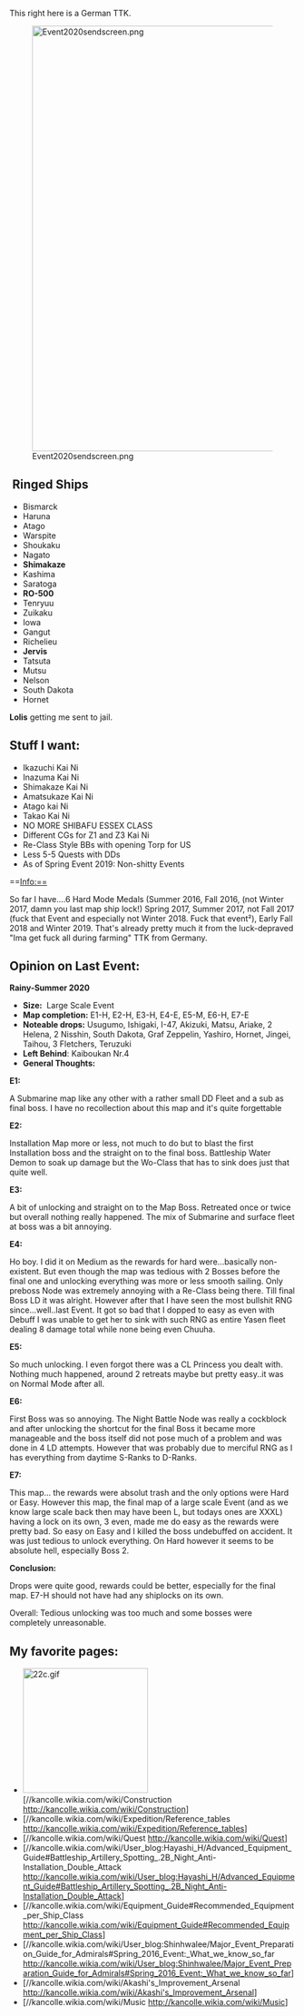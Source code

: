 This right here is a German TTK.

[[File:Event2020sendscreen.png|thumb|750px]]






















== Ringed Ships==
* Bismarck
* Haruna
* Atago
* Warspite
* Shoukaku
* Nagato
* '''Shimakaze'''
* Kashima
* Saratoga
* '''RO-500'''
* Tenryuu
* Zuikaku
* Iowa
* Gangut
* Richelieu
* '''Jervis'''
* Tatsuta
* Mutsu
* Nelson
* South Dakota
* Hornet
'''Lolis''' getting me sent to jail.
==Stuff I want:==
*Ikazuchi Kai Ni
*Inazuma Kai Ni
*Shimakaze Kai Ni
*Amatsukaze Kai Ni
*Atago kai Ni
*Takao Kai Ni
*NO MORE SHIBAFU ESSEX CLASS
*Different CGs for Z1 and Z3 Kai Ni
*Re-Class Style BBs with opening Torp for US
*Less 5-5 Quests with DDs
*As of Spring Event 2019: Non-shitty Events
==Info:==

So far I have....6 Hard Mode Medals (Summer 2016, Fall 2016, (not Winter 2017, damn you last map ship lock!) Spring 2017, Summer 2017, not Fall 2017 (fuck that Event and especially not Winter 2018. Fuck that event²), Early Fall 2018 and Winter 2019. That's already pretty much it from the luck-depraved "Ima get fuck all during farming" TTK from Germany.





== Opinion on Last Event: ==
'''Rainy-Summer 2020'''
*'''Size:'''  Large Scale Event
* '''Map completion:''' E1-H, E2-H, E3-H, E4-E, E5-M, E6-H, E7-E
* '''Noteable drops:''' Usugumo, Ishigaki, I-47, Akizuki, Matsu, Ariake, 2 Helena, 2 Nisshin, South Dakota, Graf Zeppelin, Yashiro, Hornet, Jingei, Taihou, 3 Fletchers, Teruzuki
* '''Left Behind''': Kaiboukan Nr.4
* '''General Thoughts:'''
'''E1:'''

A Submarine map like any other with a rather small DD Fleet and a sub as final boss. I have no recollection about this map and it's quite forgettable

'''E2:'''

Installation Map more or less, not much to do but to blast the first Installation boss and the straight on to the final boss. Battleship Water Demon to soak up damage but the Wo-Class that has to sink does just that quite well.

'''E3:'''

A bit of unlocking and straight on to the Map Boss. Retreated once or twice but overall nothing really happened. The mix of Submarine and surface fleet at boss was a bit annoying.

'''E4:'''

Ho boy. I did it on Medium as the rewards for hard were...basically non-existent. But even though the map was tedious with 2 Bosses before the final one and unlocking everything was more or less smooth sailing. Only preboss Node was extremely annoying with a Re-Class being there. Till final Boss LD it was alright. However after that I have seen the most bullshit RNG since...well..last Event. It got so bad that I dopped to easy as even with Debuff I was unable to get her to sink with such RNG as entire Yasen fleet dealing 8 damage total while none being even Chuuha.

'''E5:'''

So much unlocking. I even forgot there was a CL Princess you dealt with. Nothing much happened, around 2 retreats maybe but pretty easy..it was on Normal Mode after all.

'''E6:'''

First Boss was so annoying. The Night Battle Node was really a cockblock and after unlocking the shortcut for the final Boss it became more manageable and the boss itself did not pose much of a problem and was done in 4 LD attempts. However that was probably due to merciful RNG as I has everything from daytime S-Ranks to D-Ranks.

'''E7:'''

This map... the rewards were absolut trash and the only options were Hard or Easy. However this map, the final map of a large scale Event (and as we know large scale back then may have been L, but todays ones are XXXL) having a lock on its own, 3 even, made me do easy as the rewards were pretty bad. So easy on Easy and I killed the boss undebuffed on accident. It was just tedious to unlock everything. On Hard however it seems to be absolute hell, especially Boss 2.

'''Conclusion:'''

Drops were quite good, rewards could be better, especially for the final map. E7-H should not have had any shiplocks on its own. 

Overall: Tedious unlocking was too much and some bosses were completely unreasonable.

==My favorite pages:==

* [[File:22c.gif|thumb|220x220px]][//kancolle.wikia.com/wiki/Construction http://kancolle.wikia.com/wiki/Construction]
* [//kancolle.wikia.com/wiki/Expedition/Reference_tables http://kancolle.wikia.com/wiki/Expedition/Reference_tables]
* [//kancolle.wikia.com/wiki/Quest http://kancolle.wikia.com/wiki/Quest]
* [//kancolle.wikia.com/wiki/User_blog:Hayashi_H/Advanced_Equipment_Guide#Battleship_Artillery_Spotting_.2B_Night_Anti-Installation_Double_Attack http://kancolle.wikia.com/wiki/User_blog:Hayashi_H/Advanced_Equipment_Guide#Battleship_Artillery_Spotting_.2B_Night_Anti-Installation_Double_Attack]
* [//kancolle.wikia.com/wiki/Equipment_Guide#Recommended_Equipment_per_Ship_Class http://kancolle.wikia.com/wiki/Equipment_Guide#Recommended_Equipment_per_Ship_Class]
* [//kancolle.wikia.com/wiki/User_blog:Shinhwalee/Major_Event_Preparation_Guide_for_Admirals#Spring_2016_Event:_What_we_know_so_far http://kancolle.wikia.com/wiki/User_blog:Shinhwalee/Major_Event_Preparation_Guide_for_Admirals#Spring_2016_Event:_What_we_know_so_far]
* [//kancolle.wikia.com/wiki/Akashi's_Improvement_Arsenal http://kancolle.wikia.com/wiki/Akashi's_Improvement_Arsenal]
* [//kancolle.wikia.com/wiki/Music http://kancolle.wikia.com/wiki/Music]